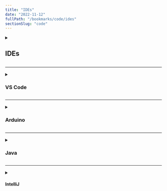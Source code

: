 ```yaml
---
title: "IDEs"
date: "2022-11-12"
fullPath: "/bookmarks/code/ides"
sectionSlug: "code"
---
```


<details>
<summary>

## IDEs

</summary>

<p>

- [Features](https://www.gitpod.io/features)
- [Dash for macOS - API Documentation Browser, Snippet Manager - Kapeli](https://kapeli.com/dash)

</p>
</details>

---

<details>
<summary>

### VS Code

</summary>

<p>

- [[News] VSCode extension "Blockman" to Highlight nested code blocks with boxes : learnprogramming](https://www.reddit.com/r/learnprogramming/comments/ny7ks4/news_vscode_extension_blockman_to_highlight/?utm_medium=android_app&utm_source=share)
- [Blockman - Highlight Nested Code Blocks - Visual Studio Marketplace](https://marketplace.visualstudio.com/items?itemName=leodevbro.blockman)
- [Custom CSS and JS Loader - Visual Studio Marketplace](https://marketplace.visualstudio.com/items?itemName=be5invis.vscode-custom-css)
- [Configure tooltip max width · Issue #14165 · microsoft/vscode](https://github.com/microsoft/vscode/issues/14165)
- [Dash - Visual Studio Marketplace](https://marketplace.visualstudio.com/items?itemName=deerawan.vscode-dash)

</p>
</details>

---

<details>
<summary>

### Arduino

</summary>

<p>

- [Software | Arduino](https://www.arduino.cc/en/software)

</p>
</details>

---

<details>
<summary>

### Java

</summary>

<p>

- [Spring | Tools](https://spring.io/tools)

</p>
</details>

---

<details>
<summary>

#### IntelliJ

</summary>

<p>

- [IntelliJ IDEA 2020.2 Early Access Program Is Starting! | The IntelliJ IDEA Blog](https://blog.jetbrains.com/idea/2020/05/intellij-idea-2020-2-early-access-program-is-starting/#version_control)
- [git - How to review a pull request in IntelliJ IDEA? - Stack Overflow](https://stackoverflow.com/questions/40217494/how-to-review-a-pull-request-in-intellij-idea)

</p>
</details>

